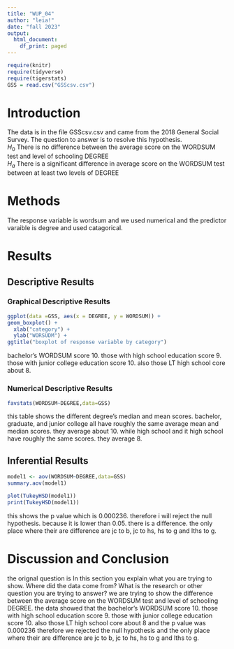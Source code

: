 ```yaml
---
title: "WUP_04"
author: "leia!"
date: "fall 2023"
output:
  html_document:
    df_print: paged
---
```


```r
require(knitr)
require(tidyverse)
require(tigerstats)
GSS = read.csv("GSScsv.csv")
```

# Introduction

<!--In this section you explain what you are trying to show.  Where did the data come from?  What is the research or other question you are trying to answer?!-->

The data is in the file GSScsv.csv and came from the 2018 General Social Survey.  The question to answer is to resolve this hypothesis.  
$H_0$ There is no difference between the average score on the WORDSUM test and level of schooling DEGREE  
$H_a$ There is a significant difference in average score on the WORDSUM test between at least two levels of DEGREE  

# Methods

<!--Mention that you intend to use chatGPT to the greatest extent possible. Give credit to chatGPT when you use it to create code in your report. Decide on your methods:  use "variable analysis" or other appropriate descriptors.  Make sure to choose at least one graphical method and at least one numerical method.!--> 

The response variable is wordsum and we used numerical and the predictor varaible is degree and used catagorical. 

# Results

<!--Divide this section into two sub-sections:  One for your descriptive  results and one for your inferential results.!-->

## Descriptive Results

### Graphical Descriptive Results

<!--Graphical results here.  Make sure to show your code.  Provide appropriate labels for axes, giving units if possible, and provide a good title for the graph, too.  Use the graphical results to describe the patterns if any that exist in the data as focused toward the research question!-->

```r
ggplot(data =GSS, aes(x = DEGREE, y = WORDSUM)) +
geom_boxplot() +
  xlab("category") +
  ylab("WORSUDM") +
ggtitle("boxplot of response variable by category")
```

bachelor's WORDSUM score 10. those with high school education score 9. those with junior college education score 10. also those LT high school core about 8. 

### Numerical Descriptive Results

<!--Numerical results go here. Use the numerical results to describe the patterns if any that exist in the data as focused toward the research question!--> 

```r
favstats(WORDSUM~DEGREE,data=GSS)
```

this table shows the different degree's median and mean scores. bachelor, graduate, and junior college all have roughly the same average mean and median scores. they average about 10. while high school and it high school have roughly the same scores. they average 8. 


## Inferential Results

<!--State hypothesis clearly.  Make sure your discussion of the inferential test covers all the aspects that the test output produces, such as test statistic, p-value etc.  Make a decision about the null hypothesis, explain the assumptions on which the selected test/procedure was based, and why the chosen procedure satisfys the assumptions and is appropriate to answer the research question!-->

```r
model1 <- aov(WORDSUM~DEGREE,data=GSS)
summary.aov(model1)
```


```r
plot(TukeyHSD(model1)) 
print(TukeyHSD(model1)) 
```

this shows the p value which is 0.000236. therefore i will reject the null hypothesis. because it is lower than 0.05. there is a difference. the only place where their are difference are jc to b, jc to hs, hs to g and lths to g.   

# Discussion and Conclusion

<!--Discussion and conclusion here.  If you found a relationship be sure to consider whether the relationship occurs because one of the variavbles causes the other, or whether they perhasps are related for some other reason.  Watch the chapter 6 videos from the GeorgeTown videos collection.!-->
 
 the orignal question is In this section you explain what you are trying to show.  Where did the data come from?  What is the research or other question you are trying to answer?  we are trying to show the difference between the average score on the WORDSUM test and level of schooling DEGREE. the data showed that the bachelor's WORDSUM score 10. those with high school education score 9. those with junior college education score 10. also those LT high school core about 8 and the p value was 0.000236 therefore we rejected the null hypothesis and the only place where their are difference are jc to b, jc to hs, hs to g and lths to g.  
 